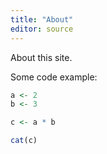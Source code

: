 ```yaml
---
title: "About"
editor: source
---
```


About this site.

Some code example:

```r
a <- 2
b <- 3

c <- a * b

cat(c)
```


